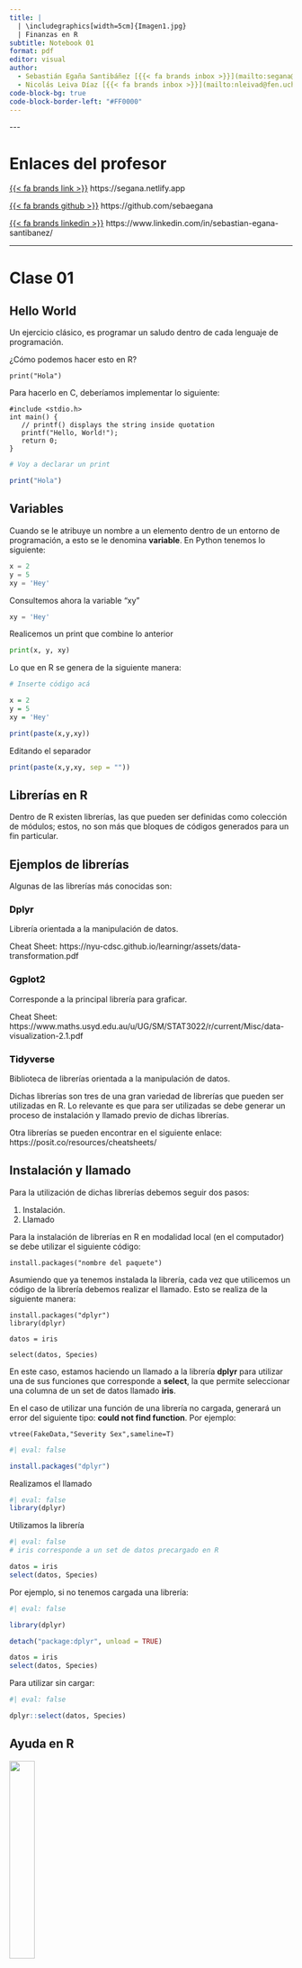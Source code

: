 ```yaml
---
title: |
  | \includegraphics[width=5cm]{Imagen1.jpg}  
  | Finanzas en R
subtitle: Notebook 01
format: pdf
editor: visual
author:   
  - Sebastián Egaña Santibáñez [{{< fa brands inbox >}}](mailto:segana@fen.uchile.cl)
  - Nicolás Leiva Díaz [{{< fa brands inbox >}}](mailto:nleivad@fen.uchile.cl)
code-block-bg: true
code-block-border-left: "#FF0000"
---
```


\-\--

# Enlaces del profesor

[{{< fa brands link >}}](https://segana.netlify.app) https://segana.netlify.app

[{{< fa brands github >}}](https://github.com/sebaegana) https://github.com/sebaegana

[{{< fa brands linkedin >}}](https://www.linkedin.com/in/sebastian-egana-santibanez/) https://www.linkedin.com/in/sebastian-egana-santibanez/

------------------------------------------------------------------------

# Clase 01

## Hello World

Un ejercicio clásico, es programar un saludo dentro de cada lenguaje de programación.

¿Cómo podemos hacer esto en R?

```         
print("Hola")
```

Para hacerlo en C, deberíamos implementar lo siguiente:

```         
#include <stdio.h>
int main() {
   // printf() displays the string inside quotation
   printf("Hello, World!");
   return 0;
}
```

```r
# Voy a declarar un print

print("Hola")
```

## Variables

Cuando se le atribuye un nombre a un elemento dentro de un entorno de programación, a esto se le denomina **variable**. En Python tenemos lo siguiente:

```python
x = 2
y = 5
xy = 'Hey'

```

Consultemos ahora la variable "xy"

```python
xy = 'Hey'

```

Realicemos un print que combine lo anterior

```python
print(x, y, xy)

```

Lo que en R se genera de la siguiente manera:

```r
# Inserte código acá

x = 2
y = 5
xy = 'Hey'
```

```r
print(paste(x,y,xy))
```

Editando el separador

```r
print(paste(x,y,xy, sep = ""))
```

## Librerías en R

Dentro de R existen librerías, las que pueden ser definidas como colección de módulos; estos, no son más que bloques de códigos generados para un fin particular.

## Ejemplos de librerías

Algunas de las librerías más conocidas son:

### <font color='black'>**Dplyr**</font>

Librería orientada a la manipulación de datos.

Cheat Sheet: https://nyu-cdsc.github.io/learningr/assets/data-transformation.pdf

### <font color='black'>**Ggplot2**</font>

Corresponde a la principal librería para graficar.

Cheat Sheet: https://www.maths.usyd.edu.au/u/UG/SM/STAT3022/r/current/Misc/data-visualization-2.1.pdf

### <font color='black'>**Tidyverse**</font>

Biblioteca de librerías orientada a la manipulación de datos.

Dichas librerías son tres de una gran variedad de librerías que pueden ser utilizadas en R. Lo relevante es que para ser utilizadas se debe generar un proceso de instalación y llamado previo de dichas librerías.

Otra librerías se pueden encontrar en el siguiente enlace: https://posit.co/resources/cheatsheets/

## Instalación y llamado

Para la utilización de dichas librerías debemos seguir dos pasos:

1.  Instalación.
2.  Llamado

Para la instalación de librerías en R en modalidad local (en el computador) se debe utilizar el siguiente código:

```         
install.packages("nombre del paquete")
```

Asumiendo que ya tenemos instalada la librería, cada vez que utilicemos un código de la librería debemos realizar el llamado. Esto se realiza de la siguiente manera:

```         
install.packages("dplyr")
library(dplyr)

datos = iris

select(datos, Species)
```

En este caso, estamos haciendo un llamado a la librería **dplyr** para utilizar una de sus funciones que corresponde a **select**, la que permite seleccionar una columna de un set de datos llamado **iris**.

En el caso de utilizar una función de una librería no cargada, generará un error del siguiente tipo: **could not find function**. Por ejemplo:

```         
vtree(FakeData,"Severity Sex",sameline=T)
```

```r
#| eval: false

install.packages("dplyr")

```

Realizamos el llamado

```r
#| eval: false
library(dplyr)
```

Utilizamos la librería

```r
#| eval: false
# iris corresponde a un set de datos precargado en R

datos = iris
select(datos, Species)
```

Por ejemplo, si no tenemos cargada una librería:

```r
#| eval: false

library(dplyr)

detach("package:dplyr", unload = TRUE)

datos = iris
select(datos, Species)
```

Para utilizar sin cargar:

```r
#| eval: false

dplyr::select(datos, Species)

```

## Ayuda en R

![](stack.jpg){width="30%" fig-align="center"}

### Help

Dentro de R, viene considerada la opción de buscar ayuda. Para esto, debemos utilizar el siguiente código:

```         
?print
```

### Páginas

Por lo general, una parte importante de programar es aprender dónde buscar ejemplos y preguntas relacionadas con la labor que queremos programar. Para esto, existen algunas páginas claves:

W3 Schools : https://www.w3schools.com/r/default.asp

R para ciencia de datos: https://es.r4ds.hadley.nz/

Curso free de R en Datacamp: https://www.datacamp.com/courses/free-introduction-to-r

### Google

Una de las mejores opciones es utilizar Google; poner frases como: **Cómo hacer X en R** o **How to do X in R**

## Asignación en R

Se tienen 3 maneras:

Utilizando `=`

```r

x = 1
print(x)

```

Hacia la izquierda, utilizando `<-`

```r
y <- 2
print(y)
```

Hacia la derecha, utilizando `->`

```r
3 -> z
print(z)
```

## Operadores matemáticos

En este caso, R es muy parecido a una calculadora (pero mucho más potente). Veamos cuáles son los operadores dentro de este lenguaje:

|  Símbolo  |                Tarea ejecutada |
|:---------:|-------------------------------:|
|    \+     |                           Suma |
|    \-     |                          Resta |
|     /     |                       División |
|    %%     |                         Módulo |
|    \*     |                 Multiplicación |
|    %/%    |            División de enteros |
|    //     | Función de parte entera - Piso |
| \*\* ó \^ |                       Potencia |

Veamos la siguiente diferencia entre operadores:

```r
15 / 6

```

```r
15 %% 6

```

## Ejercicio 1

Defina x como un número cualquiera. Compruebe que x es par.

### Solución

```r
# De una manera básica

x = 10001

x %% 2

print(ifelse(x %% 2 == 0, "Par", "Impar"))

```

```r
# Generando una función para esto

es_par <- function(numero) {
  if (numero %% 2 == 0) {
    return(TRUE)
  } else {
    return(FALSE)
  }
}

# Ejemplo de uso
numero1 <- 10
numero2 <- 7

print(es_par(numero1)) # Devuelve TRUE, ya que 10 es par.
print(es_par(numero2)) # Devuelve FALSE, ya que 7 no es par.


```

## Operadores relacionales

En el caso de operatorias de carácter comparativo, existen los siguientes operadores:

| Símbolo | Tarea ejecutada   |
|:-------:|-------------------|
|   ==    | igual             |
|   !=    | no igual          |
|   \<    | menor que         |
|   \>    | mayor que         |
|   \<=   | menor o igual que |
|   \>=   | mayor o igual que |

Veamos la diferencia entres los siguientes operadores

```r
z = 1

z == 2

z >= 1
```

## Ejercicio 2

Considere el siguiente código

```r
(z == 2) + (z >= 1)
```

Explique el resultado del código.

## Operadores lógicos

Corresponde a los utilizados para álgebra booleana, es decir para escribir relaciones lógicas:

|  Símbolo  | Tarea ejecutada      |
|:---------:|----------------------|
| x \| y    | x o y son verdaderos |
|   x & y   | x y y son verdaderos |
|    !x     | x no es verdadero    |
| isTRUE(x) | x es verdadero       |

## Input del usuario

Refiere a la posibilidad de generar interacciones con el usuario.

```         
readline(prompt="Mi nombre es: ")
```

Otra posibilidad, es guardar ese input en una variable y después imprimirlo utilizando print.

```         
nombre = readline(prompt="Mi nombre es: ")
```

Para imprimir:

```         
print(paste("Hola yo soy", nombre))
```

```r
readline(prompt="Mi nombre es: ")
```

Dejandolo dentro de una variable

```r
nombre = readline(prompt="Mi nombre es: ")
```

Para imprimirlo

```r
print(paste("Hola yo soy", nombre))
```

## Pipe operator

En programación, se relaciona con el encadenamiento de funciones. Puede estar representado por los siguientes símbolos `|`, `>>` o `%>%`

El tercer caso corresponde a R, y puede ser utilizado a través de shortcut ctrl + shift + m

Se implementa a través de la librería magrittr. Veamos un ejemplo clásico:

```r
# Example of using the pipe operator in R
library(magrittr)

# Traditional approach without pipe operator
result <- sqrt(mean(log10(abs(c(-2, -10, 3, 4, 8)))))

# Using the pipe operator for the same computation
result <- c(-2, -10, 3, 4, 8) %>% abs() %>% log10() %>% mean() %>% sqrt()

```

Otra implementación:

```r
quote(1:3 |> sum())
# sum(1:3)

quote(100 |> rnorm(n = 5))
# rnorm(100, n = 5)

quote(split(x = iris[-5], f = iris$Species) |>
        lapply(min) |>
        do.call(what = rbind))
```

Por lo general esta implementación es más restrictiva, por lo mismo, menos usada.

## Ver Notebook ejercicios 01

\par\rule{\textwidth}{0.5pt}

\newpage

# Clase 02

## Special constants en R: `NA`, `NULL`, `Inf`, `-Inf`, `NaN`

`NA` indica datos pérdidos o indefinidos

```r
5 + NA      
is.na(5+NA) 
```

Aplicado con la función promedio:

```r
mean(c(1, 2, NA, 4, 5)) 
mean(c(1, 2, NA, 4, 5), na.rm = TRUE) 
```

`NULL` indica un objeto vacío

```r
10 + NULL     
is.null(NULL) 
```

`Inf` y `-Inf` representan infinitos tanto positivo como negativo. Pueden ser producto de operatorias matemáticas

```r
5/0
is.finite(5/0) 
is.infinite(5/0) 
```

`NaN` (Not a Number) - el resultado no puede ser expresado o definido

```r
0/0
is.nan(0/0)
```

## Tipos de objetos

### Vectores

```r
v1 <- c(1, 5, 11, 33)       # Numeric vector, length 4
v1

v2 <- c("hello","world")    # Character vector, length 2 (a vector of strings)
v2

v3 <- c(TRUE, TRUE, FALSE)  # Logical vector, same as c(T, T, F)
v3
```

Combinar distintos elementos en un vector, genera coerción hacia el elemento más restrictivo

```r
v4 <- c(v1,v2,v3,"boo") 	# All elements turn into strings
v4
```

```r
class(v4)
```

Los vectores operan por defecto de manera iterativa en R

```r
v1 + v3     
v1 + 1       
v1 * 2       
v1 + c(1,7)  
```

#### Operaciones matemáticas para vectores

```r
sum(v1)      
mean(v1)     
sd(v1)       
cor(v1,v1*5) 
```

#### Operaciones lógicas con vectores

```r

v1 > 2      
v1==v2       
v1!=v2       
(v1>2) | (v2>0)   
(v1>2) & (v2>0)   

```

#### Selección de elementos en un vector

Seleccionando elementos de un vector:

```r
v1[3]             
v1[2:4]           
v1[c(1,3)]        
v1[c(T,T,F,F,F)]  
v1[v1>3]  
```

Cabe destacar, que la indexación se hace desde 1; esto no es un comportamiento clásico en lenguajes de programación.

Para añadir valores, solo se debe anotar la ubicación y los valores.

```r
v1[6:10] <- 6:10
v1
```

Se puede asignar de manera directa una extensión a un vector

```r
length(v1) <- 15
v1
```

### Factores

Son utilizados para almacenar datos categóricos.

```r
eye.col.v <- c("brown", "green", "brown", "blue", "blue", "blue")     
eye.col.f <- factor(c("brown", "green", "brown", "blue", "blue", "blue")) 
eye.col.v
eye.col.f
```

Como carácteristica relevante, los factores si poseen una relación con un valor númerico:

```r
levels(eye.col.f)  

as.numeric(eye.col.f)  
as.numeric(eye.col.v)  

as.character(eye.col.f)
as.character(eye.col.v)
```

## Matrices y arreglos

Una matriz, es un vector con n dimensiones:

```r
m <- rep(1, 20)   
dim(m) <- c(5,4)  
m
```

Se crea una matriz usando `matrix()`:

```r
m <- matrix(data=1, nrow=5, ncol=4)  
m <- matrix(1,5,4) 			            
dim(m)                                
m
```

O combinando vectores:

```r
m <- cbind(1:5, 5:1, 5:9)  
m <- rbind(1:5, 5:1, 5:9)  
m <- matrix(1:10,10,10)
m
```

#### Selección de elementos en una matriz:

Para seleccionar elementos dentro de una matriz, se opera de manera similar a con los vectores:

```r
m[2,3]  # Matrix m, row 2, column 3 - a single cell
m[2,]   # The whole second row of m as a vector
m[,2]   # The whole second column of m as a vector
m[1:2,4:6] # submatrix: rows 1 and 2, columns 4, 5 and 6
m[-1,]  
```

Utilizando operadores condicionales:

```r
m[1,] == m[,1]  
m > 3           
m[m > 3]   
```

Otro tipo de manipulaciones de matrices:

```r
t(m)          
m %*% t(m)   
m * m         
```

## Arreglos de dos o más dimensiones

```r
a <- array(data=1:18,dim=c(3,3,2)) 
a <- array(1:18,c(3,3,2))          
a
```

Para subseleccionar elementos:

```r
a[1,3,2]
```

## Listas

Corresponden a colección de objetos:

```r
l1 <- list(boo=v1,foo=v2,moo=v3,zoo="Animals!")  
l2 <- list(v1,v2,v3,"Animals!")

l3 <- list()
l4 <- NULL
```

Acceder a elementos en una lista:

```r
l1["boo"]      
l1[["boo"]]    
l1[[1]]        
l1[[1]][2]     
l1$boo         
```

Añadir elementos a una lista:

```r
l3[[1]] <- 11 
l4[[3]] <- c(22, 23) 
l1[[5]] <- "More elements!" 
l1[[8]] <- 1:11 
l1$Something <- "A thing"  
```

## Data Frames

Un dataframe es un caso especial de lista, utilizada para guardar las tablas de datos. Posee la estructura clásica fila columna.

Nota: Mientras en un comienzo se usan `data.frame`, más adelante al trabajar con `tidyverse` se utilizan `tibble` que corresponde a un concepto evolucionado de dataframe; de manera más específica corrige algunos comportamientos propios del dataframe, al no interpretarse los strings como factor por defecto y no existir `rownames`.

Creando un dataframe:

```r
dfr1 <- data.frame( ID=1:4,
                    FirstName=c("Jesper","Jonas","Pernille","Helle"),
                    Female=c(F,F,T,T),
                    Age=c(22,33,44,55) )

dfr1$FirstName
```

Para acceder a los elementos de un dataframe se debe tener en claro dos cosas: `dfr[row, column]`, donde las para las filas se puede acceder por número o condición y a las columnas por número o nombre. De manera alternativa para las columnas `dfr$column`

```r
dfr1[1,]   
dfr1[,1]  
dfr1$Age   
dfr1[1:2,3:4] 
dfr1[c(1,3),] 
```

Para encontrar los nombres de todos quienes son mayores de 30 años:

```r
dfr1[dfr1$Age>30,2]
```

Para obtener la media de las edades de las mujeres:

```r
mean(dfr1[dfr1$Female==TRUE,4])
```

## Tidyverse

Como parte de los desarrollo de [Hadley Wickham](http://hadley.nz/), la librería [`tidyverse`](https://www.tidyverse.org/), corresponde a un ecosistema orientado a las ciencias de datos, con paquetes que comparten la orientación de trabajo en relación a los datos.

Por ejemplo, permiten la utilización del pipe operator.

### Tibbles

Corresponde a la versión de dataframe en `tidyverse`. Se trabaja igual, pero con ciertas mejoras. Se pueden crear de tres maneras:

1.  Crear usando `tibble()`
2.  Usando explicitamente `as_tibble()` en una tabla.
3.  Cuando se aplica una función de `dplyr` en un dataframe, se convierte a tibble.

Vemos la tabla precargada `iris`

```r
#| echo: false
#| message: false
#| warning: false
library(tidyverse)

```

```r
#| eval: false
iris
```

Convertirlo en un elemento tibble

```r
head(as_tibble(iris))
```

Comparamos con la creación de un data frame:

```r
tibble(x = 1:5, y = 6:10)
data.frame(x = 1:5, y = 6:10)
```

## Importación y exportación de datos

### Importación

A pesar de que existen múltiples origenes para la obtención de archivos, podemos pensar en un Excel como el típico archivo. Para esto, utilizamos readxl que viene con tidyverse. Podemos ver la librería en la siguiente [`página`](https://readxl.tidyverse.org)

### Exportación

#### Exportar en Excel

Para esto existen las siguientes librerías:

-   xlsx
-   openxlsx
-   writexl

En donde las dos primeras pueden generar cierto conficto si se intenta utilizar de manera conjunta, generalmente asociado a Java, y la tercera no tiene requerimiento de Java.

Dependiendo de la que se utilice cambia la forma de generar esto.

```r

library("xlsx")
# Write the first data set in a new workbook
write.xlsx(USArrests, file = "myworkbook.xlsx",
      sheetName = "USA-ARRESTS", append = FALSE)

```

#### Exportar en Latex

Otra forma de exportar puede estar relacionada con tablas en formato Latex:

```r

library(stargazer)

stargazer(attitude)

```

Por ejemplo en base a tres regresiones (dos lineales y una probit):

```r

linear.1 <- lm(rating ~ complaints + privileges + learning + raises + critical,
data=attitude)

linear.2 <- lm(rating ~ complaints + privileges + learning, data=attitude)

attitude$high.rating <- (attitude$rating > 70)

probit.model <- glm(high.rating ~ learning + critical + advance, data=attitude,
family = binomial(link = "probit"))

```

A pesar de esto, desde mi opinión stargazer no es una buena opción para exportar tablas en latex. Veamos una solución a esto:

```r

library(gtsummary)
library(kableExtra)

t1 <- tbl_regression(linear.1)

as_kable_extra(t1, format = "latex") %>%
  save_kable("modelo.tex")

```

Combinando los tres modelos:

```r
t1 <- tbl_regression(linear.1)

t2 <- tbl_regression(linear.2)

t3 <- tbl_regression(probit.model)

tbl_merge(
  tbls = list(t1, t2, t3),
  tab_spanner = c("**Regresion 1**", "**Regresion 2**", "**Probit**")
)

as_kable_extra(t1, format = "latex") %>%
  save_kable("modelo_3.tex")
```
